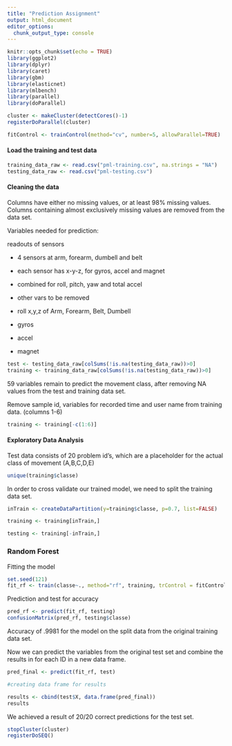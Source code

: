 ```yaml
---
title: "Prediction Assignment"
output: html_document
editor_options: 
  chunk_output_type: console
---
```


```r
knitr::opts_chunk$set(echo = TRUE)
library(ggplot2)
library(dplyr)
library(caret)
library(gbm)
library(elasticnet)
library(mlbench)
library(parallel)
library(doParallel)
```

```r
cluster <- makeCluster(detectCores()-1)
registerDoParallel(cluster)

fitControl <- trainControl(method="cv", number=5, allowParallel=TRUE)
```


#### Load the training and test data
```r
training_data_raw <- read.csv("pml-training.csv", na.strings = "NA")
testing_data_raw <- read.csv("pml-testing.csv")
```

#### Cleaning the data



Columns have either no missing values, or at least 98% missing values.
Columns containing almost exclusively missing values are removed from the data set.


Variables needed for prediction:

readouts of sensors

- 4 sensors at arm, forearm, dumbell and belt

- each sensor has x-y-z, for gyros, accel and magnet

- combined for roll, pitch, yaw and total accel

- other vars to be removed

- roll x,y,z of Arm, Forearm, Belt, Dumbell

- gyros

- accel

- magnet

```r
test <- testing_data_raw[colSums(!is.na(testing_data_raw))>0]
training <- training_data_raw[colSums(!is.na(testing_data_raw))>0]
```

59 variables remain to predict the movement class, after removing NA values from the test and training data set.


Remove sample id, variables for recorded time and user name from training data. (columns 1-6)
```r
training <- training[-c(1:6)]
```


#### Exploratory Data Analysis

Test data consists of 20 problem id's, which are a placeholder for the actual class of movement (A,B,C,D,E)


```r
unique(training$classe)
```



In order to cross validate our trained model, we need to split the training data set. 
```r
inTrain <- createDataPartition(y=training$classe, p=0.7, list=FALSE)

training <- training[inTrain,]

testing <- training[-inTrain,]

```


### Random Forest

Fitting the model
```r
set.seed(121)
fit_rf <- train(classe~., method="rf", training, trControl = fitControl)
```

Prediction and test for accuracy
```r
pred_rf <- predict(fit_rf, testing)
confusionMatrix(pred_rf, testing$classe)
```

Accuracy of .9981 for the model on the split data from the original training data set.

Now we can predict the variables from the original test set and combine the results in for each ID in a new data frame.
```r
pred_final <- predict(fit_rf, test)

#creating data frame for results

results <- cbind(test$X, data.frame(pred_final))
results
```
We achieved a result of 20/20 correct predictions for the test set.

```r
stopCluster(cluster)
registerDoSEQ()
```
